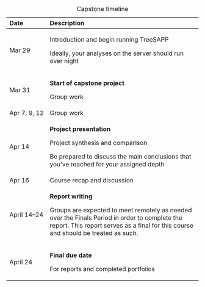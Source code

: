  <!-- Table for capstone timeline, edit with RStudio visual editor -->
 
+--------------+-------------------------------------------------------------------------------------------------------------------------------------------------------------------------------------+
| Date         | Description                                                                                                                                                                         |
+:=============+:====================================================================================================================================================================================+
| Mar 29       | Introduction and begin running TreeSAPP                                                                                                                                             |
|              |                                                                                                                                                                                     |
|              | Ideally, your analyses on the server should run over night                                                                                                                          |
+--------------+-------------------------------------------------------------------------------------------------------------------------------------------------------------------------------------+
| Mar 31       | **Start of capstone project**                                                                                                                                                       |
|              |                                                                                                                                                                                     |
|              | Group work                                                                                                                                                                          |
+--------------+-------------------------------------------------------------------------------------------------------------------------------------------------------------------------------------+
| Apr 7, 9, 12 | Group work                                                                                                                                                                          |
+--------------+-------------------------------------------------------------------------------------------------------------------------------------------------------------------------------------+
| Apr 14       | **Project presentation**                                                                                                                                                            |
|              |                                                                                                                                                                                     |
|              | Project synthesis and comparison                                                                                                                                                    |
|              |                                                                                                                                                                                     |
|              | Be prepared to discuss the main conclusions that you've reached for your assigned depth                                                                                             |
+--------------+-------------------------------------------------------------------------------------------------------------------------------------------------------------------------------------+
| Apr 16       | Course recap and discussion                                                                                                                                                         |
+--------------+-------------------------------------------------------------------------------------------------------------------------------------------------------------------------------------+
| April 14--24 | **Report writing**                                                                                                                                                                  |
|              |                                                                                                                                                                                     |
|              | Groups are expected to meet remotely as needed over the Finals Period in order to complete the report. This report serves as a final for this course and should be treated as such. |
+--------------+-------------------------------------------------------------------------------------------------------------------------------------------------------------------------------------+
| April 24     | **Final due date**                                                                                                                                                                  |
|              |                                                                                                                                                                                     |
|              | For reports and completed portfolios                                                                                                                                                |
+--------------+-------------------------------------------------------------------------------------------------------------------------------------------------------------------------------------+

: Capstone timeline